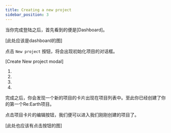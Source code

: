 ```yaml
---
title: Creating a new project
sidebar_position: 3
---
```


当你完成登陆之后，首先看到的便是[Dashboard]。

[此处应该是dashboard的图]

点击 `New project` 按钮，将会出现初始化项目的对话框。

[Create New project modal]

1.

2.

3.

4.

完成之后，你会发现一个新的项目的卡片出现在项目列表中。至此你已经创建了你的第一个Re:Earth项目。

点击项目卡片的编辑按钮，我们便可以进入我们刚刚创建的项目了。

[此处也应该有点击按钮的图]